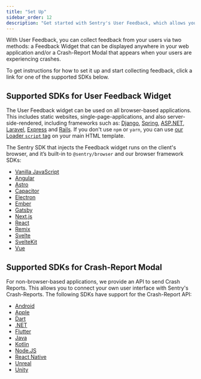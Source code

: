 ```yaml
---
title: "Set Up"
sidebar_order: 12
description: "Get started with Sentry's User Feedback, which allows you to collect feedback from your users."
---
```


<Include name="feature-stage-beta-user-feedback.mdx" />

With User Feedback, you can collect feedback from your users via two methods: a Feedback Widget that can be displayed anywhere in your web application and/or a Crash-Report Modal that appears when your users are experiencing crashes.

To get instructions for how to set it up and start collecting feedback, click a link for one of the supported SDKs below.

## Supported SDKs for User Feedback Widget

The User Feedback widget can be used on all browser-based applications. This includes static websites, single-page-applications, and also server-side-rendered, including frameworks such as:
[Django](/platforms/python/integrations/django/),
[Spring](/platforms/java/guides/spring-boot/),
[ASP.NET](/platforms/dotnet/guides/aspnetcore/),
[Laravel](/platforms/php/guides/laravel/),
[Express](/platforms/node/guides/express/) and
[Rails](/platforms/ruby/guides/rails/).
If you don't use `npm` or `yarn`, you can use [our Loader `script` tag](/platforms/javascript/install/loader/) on your main HTML template.

The Sentry SDK that injects the Feedback widget runs on the client's browser, and it’s built-in to `@sentry/browser` and our browser framework SDKs:

- [Vanilla JavaScript](/platforms/javascript/user-feedback/)
- [Angular](/platforms/javascript/guides/angular/user-feedback/)
- [Astro](/platforms/javascript/guides/astro/user-feedback/)
- [Capacitor](/platforms/javascript/guides/capacitor/user-feedback/)
- [Electron](/platforms/javascript/guides/electron/user-feedback/)
- [Ember](/platforms/javascript/guides/ember/user-feedback/)
- [Gatsby](/platforms/javascript/guides/gatsby/user-feedback/)
- [Next.js](/platforms/javascript/guides/nextjs/user-feedback/)
- [React](/platforms/javascript/guides/react/user-feedback/)
- [Remix](/platforms/javascript/guides/remix/user-feedback/)
- [Svelte](/platforms/javascript/guides/svelte/user-feedback/)
- [SvelteKit](/platforms/javascript/guides/sveltekit/user-feedback/)
- [Vue](/platforms/javascript/guides/vue/user-feedback/)

## Supported SDKs for Crash-Report Modal

For non-browser-based applications, we provide an API to send Crash Reports. This allows you to connect your own user interface with Sentry's Crash-Reports. The following SDKs have support for the Crash-Report API:

- [Android](/platforms/android/user-feedback/)
- [Apple](/platforms/apple/user-feedback/)
- [Dart](/platforms/dart/user-feedback/)
- [.NET](/platforms/dotnet/user-feedback/)
- [Flutter](/platforms/flutter/user-feedback/)
- [Java](/platforms/java/user-feedback/)
- [Kotlin](/platforms/kotlin-multiplatform/user-feedback/)
- [Node.JS](/platforms/node/user-feedback/)
- [React Native](/platforms/react-native/user-feedback/)
- [Unreal](/platforms/unreal/user-feedback/)
- [Unity](/platforms/unity/user-feedback/)
